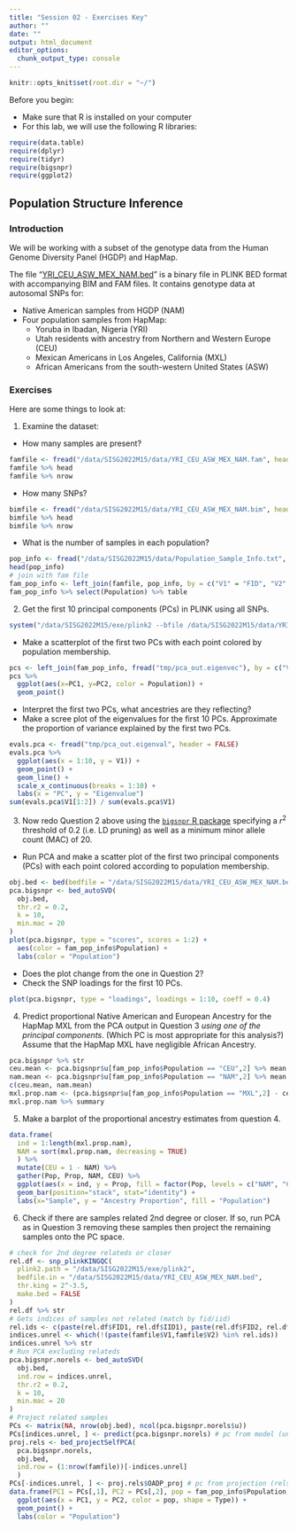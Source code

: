 ```yaml
---
title: "Session 02 - Exercises Key"
author: ""
date: ""
output: html_document
editor_options:
  chunk_output_type: console
---
```

```r
knitr::opts_knit$set(root.dir = "~/")
```
Before you begin:

* Make sure that R is installed on your computer
* For this lab, we will use the following R libraries:
```r
require(data.table)
require(dplyr)
require(tidyr)
require(bigsnpr)
require(ggplot2)
```

## Population Structure Inference

### Introduction
We will be working with a subset of the genotype data from the Human Genome Diversity Panel (HGDP) and HapMap.

The file “[YRI_CEU_ASW_MEX_NAM.bed](https://github.com/joellembatchou/SISG2022_Association_Mapping/tree/master/data)” is a binary file in PLINK BED format with accompanying BIM and FAM files.
It contains genotype data at autosomal SNPs for:

* Native American samples from HGDP (NAM)
* Four population samples from HapMap: 
  + Yoruba in Ibadan, Nigeria (YRI)
  + Utah residents with ancestry from
Northern and Western Europe (CEU)
  + Mexican Americans in Los Angeles, California (MXL)
  + African Americans from the south-western United States (ASW)

### Exercises
Here are some things to look at:

1. Examine the dataset:
  * How many samples are present? 
```r
famfile <- fread("/data/SISG2022M15/data/YRI_CEU_ASW_MEX_NAM.fam", header = FALSE)
famfile %>% head
famfile %>% nrow
```
  * How many SNPs?
```r
bimfile <- fread("/data/SISG2022M15/data/YRI_CEU_ASW_MEX_NAM.bim", header = FALSE)
bimfile %>% head
bimfile %>% nrow
```
  * What is the number of samples in each population?
```r
pop_info <- fread("/data/SISG2022M15/data/Population_Sample_Info.txt", header = TRUE)
head(pop_info)
# join with fam file
fam_pop_info <- left_join(famfile, pop_info, by = c("V1" = "FID", "V2" = "IID"))
fam_pop_info %>% select(Population) %>% table
```

2. Get the first 10 principal components (PCs) in PLINK using all SNPs.
```r
system("/data/SISG2022M15/exe/plink2 --bfile /data/SISG2022M15/data/YRI_CEU_ASW_MEX_NAM --pca 10 --out tmp/pca_out")
```
  * Make a scatterplot of the first two PCs with each point colored by population membership. 
```r
pcs <- left_join(fam_pop_info, fread("tmp/pca_out.eigenvec"), by = c("V1" = "#FID", "V2" = "IID"))
pcs %>%
  ggplot(aes(x=PC1, y=PC2, color = Population)) +
  geom_point()
```

* Interpret the first two PCs, what ancestries are they reflecting?
* Make a scree plot of the eigenvalues for the first 10 PCs. Approximate the proportion of variance explained by the first two PCs.
```r
evals.pca <- fread("tmp/pca_out.eigenval", header = FALSE)
evals.pca %>%
  ggplot(aes(x = 1:10, y = V1)) +
  geom_point() +
  geom_line() +
  scale_x_continuous(breaks = 1:10) +
  labs(x = "PC", y = "Eigenvalue")
sum(evals.pca$V1[1:2]) / sum(evals.pca$V1)
```

3. Now redo Question 2 above using the [`bigsnpr` R package](https://privefl.github.io/bigsnpr/reference/index.html) specifying a $r^2$ threshold of 0.2 (i.e. LD pruning) as well as a minimum minor allele count (MAC) of 20. 
  * Run PCA and make a scatter plot of the first two
principal components (PCs) with each point colored according to population
membership. 
```r
obj.bed <- bed(bedfile = "/data/SISG2022M15/data/YRI_CEU_ASW_MEX_NAM.bed")
pca.bigsnpr <- bed_autoSVD(
  obj.bed, 
  thr.r2 = 0.2, 
  k = 10, 
  min.mac = 20
)
plot(pca.bigsnpr, type = "scores", scores = 1:2) +
  aes(color = fam_pop_info$Population) +
  labs(color = "Population")
```

  * Does the plot change from the one in Question 2?
  * Check the SNP loadings for the first 10 PCs.
```r
plot(pca.bigsnpr, type = "loadings", loadings = 1:10, coeff = 0.4)
``` 

4. Predict proportional Native American and European Ancestry for the HapMap
MXL from the PCA output in Question 3 *using one of the principal components*. (Which PC is most appropriate for this analysis?) Assume that the HapMap MXL have negligible African Ancestry.
```r
pca.bigsnpr %>% str
ceu.mean <- pca.bigsnpr$u[fam_pop_info$Population == "CEU",2] %>% mean
nam.mean <- pca.bigsnpr$u[fam_pop_info$Population == "NAM",2] %>% mean
c(ceu.mean, nam.mean)
mxl.prop.nam <- (pca.bigsnpr$u[fam_pop_info$Population == "MXL",2] - ceu.mean) / abs(nam.mean - ceu.mean)
mxl.prop.nam %>% summary
```

5. Make a barplot of the proportional ancestry estimates from question 4.
```r
data.frame(
  ind = 1:length(mxl.prop.nam), 
  NAM = sort(mxl.prop.nam, decreasing = TRUE)
  ) %>%
  mutate(CEU = 1 - NAM) %>%
  gather(Pop, Prop, NAM, CEU) %>%
  ggplot(aes(x = ind, y = Prop, fill = factor(Pop, levels = c("NAM", "CEU")))) +
  geom_bar(position="stack", stat="identity") +
  labs(x="Sample", y = "Ancestry Proportion", fill = "Population")
```

6. Check if there are samples related 2nd degree or closer. If so, run PCA as in Question 3 removing these samples then project the remaining samples onto the PC space.
```r
# check for 2nd degree relateds or closer
rel.df <- snp_plinkKINGQC(
  plink2.path = "/data/SISG2022M15/exe/plink2", 
  bedfile.in = "/data/SISG2022M15/data/YRI_CEU_ASW_MEX_NAM.bed", 
  thr.king = 2^-3.5,
  make.bed = FALSE
)
rel.df %>% str
# Gets indices of samples not related (match by fid/iid)
rel.ids <- c(paste(rel.df$FID1, rel.df$IID1), paste(rel.df$FID2, rel.df$IID2))
indices.unrel <- which(!(paste(famfile$V1,famfile$V2) %in% rel.ids))
indices.unrel %>% str
# Run PCA excluding relateds
pca.bigsnpr.norels <- bed_autoSVD(
  obj.bed, 
  ind.row = indices.unrel,
  thr.r2 = 0.2, 
  k = 10, 
  min.mac = 20
)
# Project related samples
PCs <- matrix(NA, nrow(obj.bed), ncol(pca.bigsnpr.norels$u))
PCs[indices.unrel, ] <- predict(pca.bigsnpr.norels) # pc from model (unrels)
proj.rels <- bed_projectSelfPCA(
  pca.bigsnpr.norels, 
  obj.bed,
  ind.row = (1:nrow(famfile))[-indices.unrel]
  )
PCs[-indices.unrel, ] <- proj.rels$OADP_proj # pc from projection (rels)
data.frame(PC1 = PCs[,1], PC2 = PCs[,2], pop = fam_pop_info$Population, Type = c("Projected", "Model")[1 + (1:nrow(famfile)) %in% indices.unrel]) %>%
  ggplot(aes(x = PC1, y = PC2, color = pop, shape = Type)) +
  geom_point() +
  labs(color = "Population")
```
